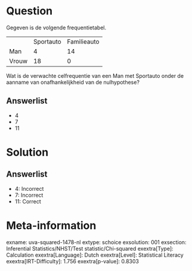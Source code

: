 Question
========

Gegeven is de volgende frequentietabel.

  ------- ----------- -------------
          Sportauto   Familieauto
  Man     4           14
  Vrouw   18          0
  ------- ----------- -------------

Wat is de verwachte celfrequentie van een Man met Sportauto onder de
aanname van onafhankelijkheid van de nulhypothese?

Answerlist
----------

* 4
* 7
* 11

Solution
========

Answerlist
----------

* 4: Incorrect
* 7: Incorrect
* 11: Correct

Meta-information
================
exname: uva-squared-1478-nl
extype: schoice
exsolution: 001
exsection: Inferential Statistics/NHST/Test statistic/Chi-squared
exextra[Type]: Calculation
exextra[Language]: Dutch
exextra[Level]: Statistical Literacy
exextra[IRT-Difficulty]: 1.756
exextra[p-value]: 0.8303
